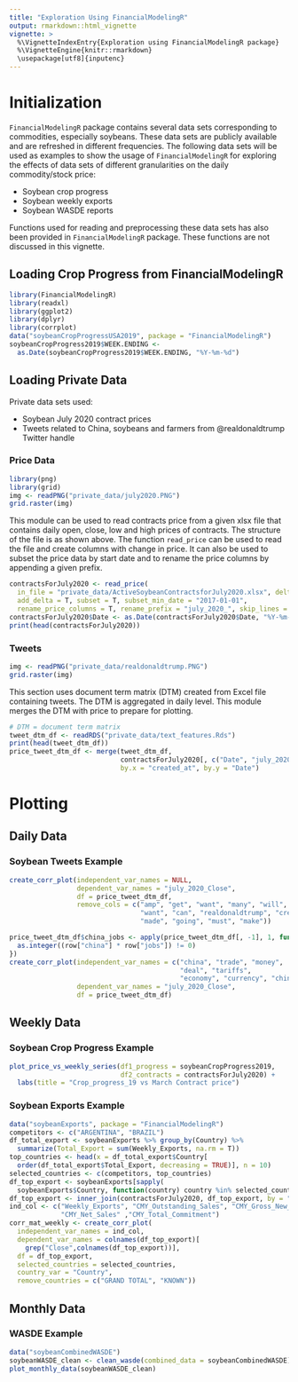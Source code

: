 ```yaml
---
title: "Exploration Using FinancialModelingR"
output: rmarkdown::html_vignette
vignette: >
  %\VignetteIndexEntry{Exploration using FinancialModelingR package}
  %\VignetteEngine{knitr::rmarkdown}
  \usepackage[utf8]{inputenc}
---
```


# Initialization

`FinancialModelingR` package contains several data sets corresponding to commodities, especially soybeans. These data sets are publicly available and are refreshed in different frequencies. The following data sets will be used as examples to show the usage of `FinancialModelingR` for exploring the effects of data sets of different granularities on the daily commodity/stock price:

- Soybean crop progress
- Soybean weekly exports
- Soybean WASDE reports

Functions used for reading and preprocessing these data sets has also been provided in `FinancialModelingR` package. These functions are not discussed in this vignette.

## Loading Crop Progress from FinancialModelingR

```r
library(FinancialModelingR)
library(readxl)
library(ggplot2)
library(dplyr)
library(corrplot)
data("soybeanCropProgressUSA2019", package = "FinancialModelingR")
soybeanCropProgress2019$WEEK.ENDING <-
  as.Date(soybeanCropProgress2019$WEEK.ENDING, "%Y-%m-%d")
```

## Loading Private Data

Private data sets used:

- Soybean July 2020 contract prices
- Tweets related to China, soybeans and farmers from \@realdonaldtrump Twitter handle

### Price Data

```r
library(png)
library(grid)
img <- readPNG("private_data/july2020.PNG")
grid.raster(img)
```

This module can be used to read contracts price from a given xlsx file that contains daily open, close, low and high prices of contracts. The structure of the file is as shown above. The function `read_price` can be used to read the file and create columns with change in price. It can also be used to subset the price data by start date and to rename the price columns by appending a given prefix.

```r
contractsForJuly2020 <- read_price(
  in_file = "private_data/ActiveSoybeanContractsforJuly2020.xlsx", delta_price = T,
  add_delta = T, subset = T, subset_min_date = "2017-01-01",
  rename_price_columns = T, rename_prefix = "july_2020_", skip_lines = 3)
contractsForJuly2020$Date <- as.Date(contractsForJuly2020$Date, "%Y-%m-%d")
print(head(contractsForJuly2020))
```

### Tweets

```r
img <- readPNG("private_data/realdonaldtrump.PNG")
grid.raster(img)
```

This section uses document term matrix (DTM) created from Excel file containing tweets. The DTM is aggregated in daily level. This module merges the DTM with price to prepare for plotting.

```r
# DTM = document term matrix
tweet_dtm_df <- readRDS("private_data/text_features.Rds")
print(head(tweet_dtm_df))
price_tweet_dtm_df <- merge(tweet_dtm_df,
                            contractsForJuly2020[, c("Date", "july_2020_Close")],
                            by.x = "created_at", by.y = "Date")
```

# Plotting

## Daily Data

### Soybean Tweets Example

```r
create_corr_plot(independent_var_names = NULL,
                 dependent_var_names = "july_2020_Close",
                 df = price_tweet_dtm_df,
                 remove_cols = c("amp", "get", "want", "many", "will", "just",
                                 "want", "can", "realdonaldtrump", "created_at",
                                 "made", "going", "must", "make"))

price_tweet_dtm_df$china_jobs <- apply(price_tweet_dtm_df[, -1], 1, function(row) {
  as.integer((row["china"] * row["jobs"]) != 0)
})
create_corr_plot(independent_var_names = c("china", "trade", "money",
                                           "deal", "tariffs",
                                           "economy", "currency", "china_jobs"),
                 dependent_var_names = "july_2020_Close",
                 df = price_tweet_dtm_df)
```

## Weekly Data

### Soybean Crop Progress Example

```r
plot_price_vs_weekly_series(df1_progress = soybeanCropProgress2019,
                            df2_contracts = contractsForJuly2020) +
  labs(title = "Crop_progress_19 vs March Contract price")
```

### Soybean Exports Example

```r
data("soybeanExports", package = "FinancialModelingR")
competitors <- c("ARGENTINA", "BRAZIL")
df_total_export <- soybeanExports %>% group_by(Country) %>%
  summarize(Total_Export = sum(Weekly_Exports, na.rm = T))
top_countries <- head(x = df_total_export$Country[
  order(df_total_export$Total_Export, decreasing = TRUE)], n = 10)
selected_countries <- c(competitors, top_countries)
df_top_export <- soybeanExports[sapply(
  soybeanExports$Country, function(country) country %in% selected_countries), ]
df_top_export <- inner_join(contractsForJuly2020, df_top_export, by = "Date")
ind_col <- c("Weekly_Exports", "CMY_Outstanding_Sales", "CMY_Gross_New_Sales",
             "CMY_Net_Sales" ,"CMY_Total_Commitment")
corr_mat_weekly <- create_corr_plot(
  independent_var_names = ind_col,
  dependent_var_names = colnames(df_top_export)[
    grep("Close",colnames(df_top_export))],
  df = df_top_export,
  selected_countries = selected_countries,
  country_var = "Country",
  remove_countries = c("GRAND TOTAL", "KNOWN"))
```

## Monthly Data

### WASDE Example

```r
data("soybeanCombinedWASDE")
soybeanWASDE_clean <- clean_wasde(combined_data = soybeanCombinedWASDE)
plot_monthly_data(soybeanWASDE_clean)
```
